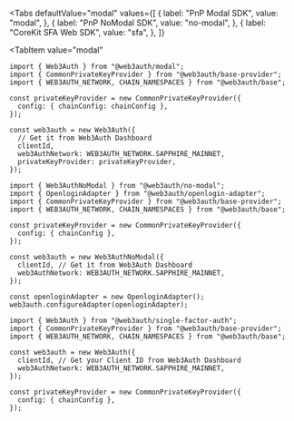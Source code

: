 
<Tabs
  defaultValue="modal"
  values={[
    { label: "PnP Modal SDK", value: "modal", },
    { label: "PnP NoModal SDK", value: "no-modal", },
    { label: "CoreKit SFA Web SDK", value: "sfa", },
  ]}
>
<TabItem
  value="modal"
>

```tsx
import { Web3Auth } from "@web3auth/modal";
import { CommonPrivateKeyProvider } from "@web3auth/base-provider";
import { WEB3AUTH_NETWORK, CHAIN_NAMESPACES } from "@web3auth/base";

const privateKeyProvider = new CommonPrivateKeyProvider({
  config: { chainConfig: chainConfig },
});

const web3auth = new Web3Auth({
  // Get it from Web3Auth Dashboard
  clientId,
  web3AuthNetwork: WEB3AUTH_NETWORK.SAPPHIRE_MAINNET,
  privateKeyProvider: privateKeyProvider,
});
```

</TabItem>
<TabItem
  value="no-modal"
>

```tsx
import { Web3AuthNoModal } from "@web3auth/no-modal";
import { OpenloginAdapter } from "@web3auth/openlogin-adapter";
import { CommonPrivateKeyProvider } from "@web3auth/base-provider";
import { WEB3AUTH_NETWORK, CHAIN_NAMESPACES } from "@web3auth/base";

const privateKeyProvider = new CommonPrivateKeyProvider({
  config: { chainConfig },
});

const web3auth = new Web3AuthNoModal({
  clientId, // Get it from Web3Auth Dashboard
  web3AuthNetwork: WEB3AUTH_NETWORK.SAPPHIRE_MAINNET,
});

const openloginAdapter = new OpenloginAdapter();
web3auth.configureAdapter(openloginAdapter);
```

</TabItem>
<TabItem
  value="sfa"
>

```tsx
import { Web3Auth } from "@web3auth/single-factor-auth";
import { CommonPrivateKeyProvider } from "@web3auth/base-provider";
import { WEB3AUTH_NETWORK, CHAIN_NAMESPACES } from "@web3auth/base";

const web3auth = new Web3Auth({
  clientId, // Get your Client ID from Web3Auth Dashboard
  web3AuthNetwork: WEB3AUTH_NETWORK.SAPPHIRE_MAINNET,
});

const privateKeyProvider = new CommonPrivateKeyProvider({
  config: { chainConfig },
});
```

</TabItem>
</Tabs>
